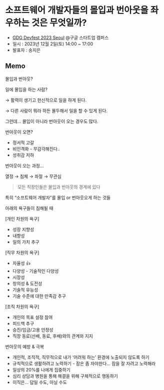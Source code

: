 # 소프트웨어 개발자들의 몰입과 번아웃을 좌우하는 것은 무엇일까?

- [GDG Devfest 2023 Seoul](https://festa.io/events/4330) @구글 스타트업 캠퍼스
- 일시 : 2023년 12월 2일(토) 14:00 ~ 17:00
- 발표자 : 송지은

## Memo

몰입과 번아웃?

일에 몰입을 하는 사람?

→ 활력이 생기고 헌신적으로 일을 하게 된다.

→ 다른 사람이 뭐라 하든 몰두해서 일을 할 수 있게 된다.

그런데… 몰입이 아니라 번아웃이 오는 경우도 많다.

번아웃이 오면?

- 정서적 고갈
- 비인격화 - 무감각해진다..
- 성취감 저하

번아웃이 오는 과정…

열정 → 침체 → 좌절 → 무관심

> 모든 직장인들은 몰입과 번아웃의 경계에 있다

특히 “소프트웨어 개발자”를 몰입 or 번아웃오게 하는 것들

아래의 욕구들이 침해될 때

[개인 차원의 욕구]

- 성장 지향성
- 내향성
- 일의 가치 추구

[직무 차원의 욕구]

- 자율성 👍
- 다양성 - 기술적인 다양성
- 시장성
- 창의성 & 도전성
- 기술적 유능성
- 기술 수준에 대한 만족감 추구

[조직 차원의 욕구]

- 개인의 목표 설정 참여
- 피드백 추구
- 승진/임금/고용 안정성
- 직장 동료(선배, 동료, 후배)와의 관계와 지지

번아웃의 예방 & 극복

- 개인적, 조직적, 직무적으로 내가 ‘어려워 하는’ 환경에 노출되지 않도록 하기
- 규칙적으로 생활하려고 노력하기 - 잠은 좀 자야한다… 잠을 잘 자려고 노력해라
- 일상의 20%를 나에게 집중하기
- 심리 상담과 병원을 통해 해결을 위해 구체적으로 행동하기
- 이직은… 답일 수도, 아닐 수도
